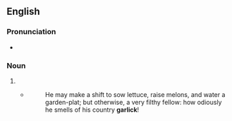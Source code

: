 {{also|Garlick}}
==English==

===Pronunciation===
* {{rhymes|en|ɑː(ɹ)lɪk}}

===Noun===
{{en-noun}}

# {{archaic spelling of|en|garlic}}
#* {{rfdatek|en|John Dryden}}
#*: He may make a shift to sow lettuce, raise melons, and water a garden-plat; but otherwise, a very filthy fellow: how odiously he smells of his country '''garlick'''!